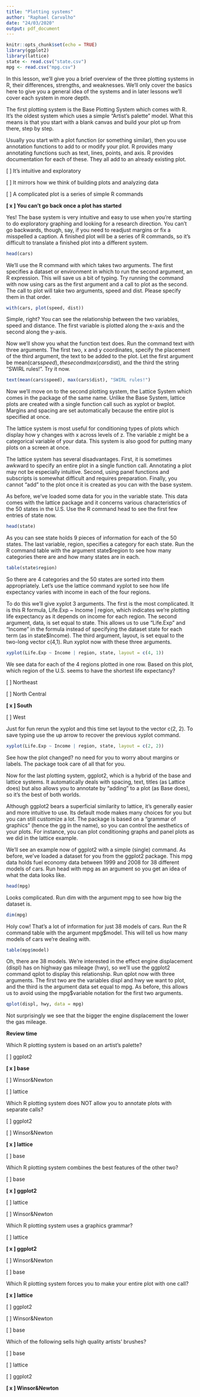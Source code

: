 ```yaml
---
title: "Plotting systems"
author: "Raphael Carvalho"
date: "24/03/2020"
output: pdf_document
---
```


```r
knitr::opts_chunk$set(echo = TRUE)
library(ggplot2)
library(lattice)
state <- read.csv("state.csv")
mpg <- read.csv("mpg.csv")
```


In this lesson, we'll give you a brief overview of the three plotting systems in R, their differences, strengths, and weaknesses. We'll only cover the basics here to give you a general idea of the systems and in later lessons we'll cover each system in more depth.

The first plotting system is the Base Plotting System which comes with R. It's the oldest system which uses a simple "Artist's palette" model. What this means is that you start with a blank canvas and build your plot up from there, step by step.

Usually you start with a plot function (or something similar), then you use annotation functions to add to or modify your plot. R provides many annotating functions such as text, lines, points, and axis. R provides documentation for each of these. They all add to an already existing plot.

[ ] It's intuitive and exploratory

[ ] It mirrors how we think of building plots and analyzing data

[ ] A complicated plot is a series of simple R commands

**[ x ] You can't go back once a plot has started**

Yes! The base system is very intuitive and easy to use when you're starting to do exploratory graphing and looking for a research direction. You can't go backwards, though, say, if you need to readjust margins or fix a misspelled a caption. A finished plot will be a series of R commands, so it's difficult to translate a finished plot into a different system.

```r
head(cars)
```

We'll use the R command with which takes two arguments. The first specifies a dataset or environment in which to run the second argument, an R expression. This will save us a bit of typing. Try running the command with now using cars as the first argument and a call to plot as the second. The call to plot will take two arguments, speed and dist. Please specify them in that order.

```r
with(cars, plot(speed, dist))
```

Simple, right? You can see the relationship between the two variables, speed and distance. The first variable is plotted along the x-axis and the second along the y-axis.

Now we'll show you what the function text does. Run the command text with three arguments. The first two, x and y coordinates, specify the placement of the third argument, the text to be added to the plot. Let the first argument be mean(cars$speed), the second max(cars$dist), and the third the string "SWIRL rules!". Try it now.

```r
text(mean(cars$speed), max(cars$dist), "SWIRL rules!")
```

Now we'll move on to the second plotting system, the Lattice System which comes in the package of the same name. Unlike the Base System, lattice plots are created with a single function call such as xyplot or bwplot. Margins and spacing are set automatically because the entire plot is specified at once.

The lattice system is most useful for conditioning types of plots which display how y changes with x across levels of z. The variable z might be a categorical variable of your data. This system is also good for putting many plots on a screen at once.

The lattice system has several disadvantages. First, it is sometimes awkward to specify an entire plot in a single function call. Annotating a plot may not be especially intuitive. Second, using panel functions and subscripts is somewhat difficult and requires preparation. Finally, you cannot "add" to the plot once it is created as you can with the base system.

As before, we've loaded some data for you in the variable state. This data comes with the lattice package and it concerns various characteristics of the 50 states in the U.S. Use the R command head to see the first few entries of state now.

```r
head(state)
```

As you can see state holds 9 pieces of information for each of the 50 states. The last variable, region, specifies a category for each state. Run the R command table with the argument state$region to see how many categories there are and how many states are in each.


```r
table(state$region)
```

So there are 4 categories and the 50 states are sorted into them appropriately. Let's use the lattice command xyplot to see how life expectancy varies with income in each of the four regions.

To do this we'll give xyplot 3 arguments. The first is the most complicated. It is this R formula, Life.Exp ~ Income | region, which indicates we're plotting life expectancy as it depends on income for each region. The second argument, data, is set equal to state. This allows us to use "Life.Exp" and "Income" in the formula instead of specifying the dataset state for each term (as in state$Income). The third argument, layout, is set equal to the two-long vector c(4,1). Run xyplot now with these three arguments.

```r
xyplot(Life.Exp ~ Income | region, state, layout = c(4, 1))
```

We see data for each of the 4 regions plotted in one row. Based on this plot, which region of the U.S. seems to have the shortest life expectancy?

[ ] Northeast

[ ] North Central

**[ x ] South**

[ ] West

Just for fun rerun the xyplot and this time set layout to the vector c(2, 2). To save typing use the up arrow to recover the previous xyplot command. 

```r
xyplot(Life.Exp ~ Income | region, state, layout = c(2, 2))
```

See how the plot changed? no need for you to worry about margins or labels. The package took care of all that for you.

Now for the last plotting system, ggplot2, which is a hybrid of the base and lattice systems. It automatically deals with spacing, text, titles (as Lattice does) but also allows you to annotate by "adding" to a plot (as Base does), so it's the best of both worlds.


Although ggplot2 bears a superficial similarity to lattice, it's generally easier and more intuitive to use. Its default mode makes many choices for you but you can still customize a lot. The package is based on a "grammar of graphics" (hence the gg in the name), so you can control the aesthetics of your plots. For instance, you can plot conditioning graphs and panel plots as we did in the lattice example.

We'll see an example now of ggplot2 with a simple (single) command. As before, we've loaded a dataset for you from the ggplot2 package. This mpg data holds fuel economy data between 1999 and 2008 for 38 different models of cars. Run head with mpg as an argument so you get an idea of what the data looks like.

```r
head(mpg)
```

Looks complicated. Run dim with the argument mpg to see how big the dataset is.

```r
dim(mpg)
```

Holy cow! That's a lot of information for just 38 models of cars. Run the R command table with the argument mpg$model. This will tell us how many models of cars we're dealing with.

```r
table(mpg$model)
```

Oh, there are 38 models. We're interested in the effect engine displacement (displ) has on highway gas mileage (hwy), so we'll use the ggplot2 command qplot to display this relationship. Run qplot now with three arguments. The first two are the variables displ and hwy we want to plot, and the third is the argument data set equal to mpg. As before, this allows us to avoid using the mpg$variable notation for the first two arguments.


```r
qplot(displ, hwy, data = mpg)
```

Not surprisingly we see that the bigger the engine displacement the lower the gas mileage.


**Review time**

Which R plotting system is based on an artist's palette?

[ ] ggplot2

**[ x ] base**

[ ] Winsor&Newton

[ ] lattice

Which R plotting system does NOT allow you to annotate plots with separate calls?

[ ] ggplot2

[ ] Winsor&Newton

**[ x ] lattice**

[ ] base

Which R plotting system combines the best features of the other two?

[ ] base

**[ x ] ggplot2**

[ ] lattice

[ ] Winsor&Newton

Which R plotting system uses a graphics grammar?

[ ] lattice

**[ x ] ggplot2**

[ ] Winsor&Newton

[ ] base

Which R plotting system forces you to make your entire plot with one call?

**[ x ] lattice**

[ ] ggplot2

[ ] Winsor&Newton

[ ] base

Which of the following sells high quality artists' brushes?

[ ] base

[ ] lattice

[ ] ggplot2

**[ x ] Winsor&Newton**